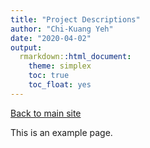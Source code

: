 ```yaml
---
title: "Project Descriptions"
author: "Chi-Kuang Yeh"
date: "2020-04-02"
output:
  rmarkdown::html_document:
    theme: simplex
    toc: true
    toc_float: yes
---
```

[Back to main site](./../)

This is an example page.